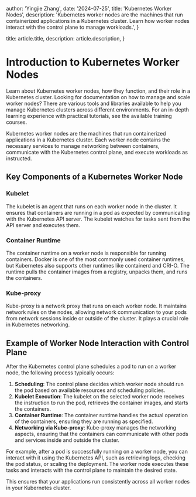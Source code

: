 
  author: 'Yingjie Zhang',
  date: '2024-07-25',
  title: 'Kubernetes Worker Nodes',
  description:
    'Kubernetes worker nodes are the machines that run containerized applications in a Kubernetes cluster. Learn how worker nodes interact with the control plane to manage workloads.',
}

  title: article.title,
  description: article.description,
}


# Introduction to Kubernetes Worker Nodes

Learn about Kubernetes worker nodes, how they function, and their role in a Kubernetes cluster. Looking for documentation on how to manage and scale worker nodes? There are various tools and libraries available to help you manage Kubernetes clusters across different environments. For an in-depth learning experience with practical tutorials, see the available training courses.

Kubernetes worker nodes are the machines that run containerized applications in a Kubernetes cluster. Each worker node contains the necessary services to manage networking between containers, communicate with the Kubernetes control plane, and execute workloads as instructed.

## Key Components of a Kubernetes Worker Node

### Kubelet
The kubelet is an agent that runs on each worker node in the cluster. It ensures that containers are running in a pod as expected by communicating with the Kubernetes API server. The kubelet watches for tasks sent from the API server and executes them.

### Container Runtime
The container runtime on a worker node is responsible for running containers. Docker is one of the most commonly used container runtimes, but Kubernetes also supports other runtimes like containerd and CRI-O. The runtime pulls the container images from a registry, unpacks them, and runs the containers.

### Kube-proxy
Kube-proxy is a network proxy that runs on each worker node. It maintains network rules on the nodes, allowing network communication to your pods from network sessions inside or outside of the cluster. It plays a crucial role in Kubernetes networking.

## Example of Worker Node Interaction with Control Plane

After the Kubernetes control plane schedules a pod to run on a worker node, the following process typically occurs:

1. **Scheduling**: The control plane decides which worker node should run the pod based on available resources and scheduling policies.
2. **Kubelet Execution**: The kubelet on the selected worker node receives the instruction to run the pod, retrieves the container images, and starts the containers.
3. **Container Runtime**: The container runtime handles the actual operation of the containers, ensuring they are running as specified.
4. **Networking via Kube-proxy**: Kube-proxy manages the networking aspects, ensuring that the containers can communicate with other pods and services inside and outside the cluster.

For example, after a pod is successfully running on a worker node, you can interact with it using the Kubernetes API, such as retrieving logs, checking the pod status, or scaling the deployment. The worker node executes these tasks and interacts with the control plane to maintain the desired state.

This ensures that your applications run consistently across all worker nodes in your Kubernetes cluster.

